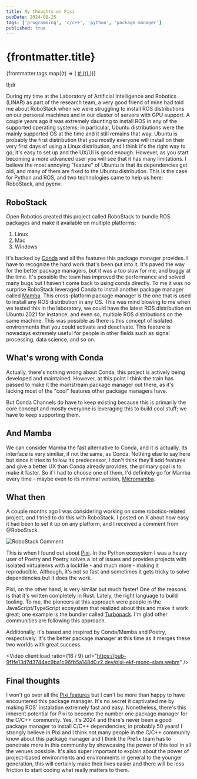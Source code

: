 ```yaml
---
title: My thoughts on Pixi
pubDate: 2024-08-25
tags: ['programming', 'c/c++', 'python', 'package manager']
published: true
---
```



# {frontmatter.title}

<div class="flex items-center gap-2">
  <div class="flex items-center gap-1">
    <Tags size={16} />
    <div class="flex items-center gap-2">
      {frontmatter.tags.map((t) => (
        <a href={`/tags?value=${t}`}>
          <span># {t}</span>
        </a>
      ))}
    </div>
  </div>
</div>

tl;dr

During my time at the Laboratory of Artificial Intelligence and Robotics (LINAR) as part of the research team,
a very good friend of mine had told me about RoboStack when we were struggling to install ROS distributions
on our personal machines and in our cluster of servers with GPU support.
A couple years ago it was extremely daunting to install ROS in any of the supported operating systems;
in particular, Ubuntu distributions were the mainly supported OS at the time and it still remains that way.
Ubuntu is probably the first distribution that you mostly everyone will install on their very first days of using a Linux distribution,
and I think it's the right way to go, it's easy to set up and the UX/UI is good enough.
However, as you start becoming a more advanced user you will see that it has many limitations.
I believe the most annoying "feature" of Ubuntu is that its dependencies get old, and many of them are fixed to the
Ubuntu distribution.
This is the case for Python and ROS, and two technologies came to help us here: RoboStack, and pyenv.

## RoboStack

Open Robotics created this project called RoboStack to bundle ROS packages and make it available on multiple platforms:

1. Linux
2. Mac
3. Windows

It's backed by [Conda](https://conda.org) and all the features this package manager provides.
I have to recognize the hard work that's been put into it.
It's paved the way for the better package managers, but
it was a too slow for me, and buggy at the time.
It's possible the team has improved the performance and solved many bugs but I haven't come back to using conda directly.
To me it was no surprise RoboStack leveraged Conda to install another package manager called [Mamba](https://mamba.readthedocs.io).
This cross-platform package manager is the one that is used to install any ROS distribution in any OS.
This was mind blowing to me when we tested this in the laboratory, we could have the latest ROS distribution
on Ubuntu 2021 for instance, and even so, multiple ROS distributions on the same machine.
This was possible as there is this concept of isolated environments that you could activate and deactivate.
This feature is nowadays extremely useful for people in other fields such as signal processing, data science, and so on.

## What's wrong with Conda

Actually, there's nothing wrong about Conda, this project is actively being developed and maintained.
However, at this point I think the train has passed to make it the mainstream package manager out there, as
it's lacking most of the "cool" features other package managers have.

But Conda Channels do have to keep existing because this is primarily the core concept and mostly
everyone is leveraging this to build cool stuff; we have to keep supporting them.

## And Mamba

We can consider Mamba the fast alternative to Conda, and it is actually.
Its interface is very similiar, if not the same, as Conda.
Nothing else to say here but since it tries to follow its predecessor, I don't think
they'll add features and give a better UX than Conda already provides, the primary goal
is to make it faster.
So if I had to choose one of them, I'd definitely go for Mamba every time - maybe even to its minimal
version, [Micromamba](https://mamba.readthedocs.io/en/latest/user_guide/micromamba.html).

## What then

A couple months ago I was considering working on some robotics-related project, and I tried to do this
with RoboStack.
I posted on X about how easy it had been to set it up on any platform, and I received a comment from @RoboStack.

![RoboStack Comment](../../assets/post-robostack.webp)

This is when I found out about [Pixi](https://pixi.sh).
In the Python ecosystem I was a heavy user of Poetry and Poetry solves a lot of issues and provides projects
with isolated virtualenvs with a lockfile - and much more - making it reproducible.
Although, it's not so fast and sometimes it gets tricky to solve dependencies but it does the work.

Pixi, on the other hand, is very similar but much faster! One of the reasons is that it's written completely in
Rust. Lately, the right language to build tooling.
To me, the pioneers at this approach were people in the JavaScript/TypeScript ecosystem that realized about this and make it
work great; one example is the bundler called [Turbopack](https://turbo.build/pack/docs).
I'm glad other communities are following this approach.

Additionally, it's based and inspired by Conda/Mamba and Poetry, respectively.
It's the better package manager at this time as it merges these two worlds with great success.

<Video
  client:load
  ratio={16 / 9}
  url="https://pub-9f1fe13d7d3744ac9ba1c96fb5a148d0.r2.dev/pixi-ekf-mono-slam.webm"
/>

## Final thoughts

I won't go over all the [Pixi features](https://pixi.sh/latest/features/environment) but I can't be more than
happy to have encountered this package manager.
It's no secret it captivated me by making ROS' instalation extremely fast and easy.
Nonetheless, there's this inherent potential for Pixi to become the number one package manager for the C/C++ community.
Yes, it's 2024 and there's never been a good package manager to install C/C++ dependencies, in probably 50 years!
I strongly believe in Pixi and I think not many people in the C/C++ community know about this package manager and I think
the Prefix team has to penetrate more in this community by showcasing the power of this tool in all the venues possible.
It's also super important to explain about the power of project-based environments and environments
in general to the younger generation, this will certainly make their lives easier and there will be less friction to
start coding what really matters to them.
